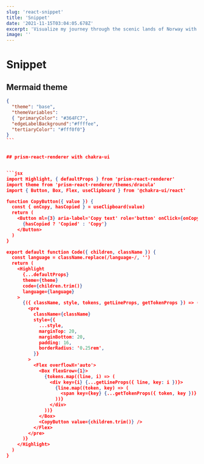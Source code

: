 ```yaml
---
slug: 'react-snippet'
title: 'Snippet'
date: '2021-11-15T03:04:05.678Z'
excerpt: 'Visualize my journey through the scenic lands of Norway with rich, stunning pictures and daily travel logs.'
image: ''
---
```


# Snippet

## Mermaid theme

````json
{
  "theme": "base",
  "themeVariables":
  { "primaryColor": "#364FC7",
  "edgeLabelBackground":"#ffffee",
  "tertiaryColor": "#fff0f0"}
}
```


## prism-react-renderer with chakra-ui


```jsx
import Highlight, { defaultProps } from 'prism-react-renderer'
import theme from 'prism-react-renderer/themes/dracula'
import { Button, Box, Flex, useClipboard } from '@chakra-ui/react'

function CopyButton({ value }) {
  const { onCopy, hasCopied } = useClipboard(value)
  return (
    <Button ml={3} aria-label='Copy text' role='button' onClick={onCopy}>
      {hasCopied ? 'Copied' : 'Copy'}
    </Button>
  )
}

export default function Code({ children, className }) {
  const language = className.replace(/language-/, '')
  return (
    <Highlight
      {...defaultProps}
      theme={theme}
      code={children.trim()}
      language={language}
    >
      {({ className, style, tokens, getLineProps, getTokenProps }) => (
        <pre
          className={className}
          style={{
            ...style,
            marginTop: 20,
            marginBottom: 20,
            padding: 16,
            borderRadius: '0.25rem',
          }}
        >
          <Flex overflowX='auto'>
            <Box flexGrow={1}>
              {tokens.map((line, i) => (
                <div key={i} {...getLineProps({ line, key: i })}>
                  {line.map((token, key) => (
                    <span key={key} {...getTokenProps({ token, key })} />
                  ))}
                </div>
              ))}
            </Box>
            <CopyButton value={children.trim()} />
          </Flex>
        </pre>
      )}
    </Highlight>
  )
}
````
